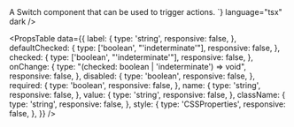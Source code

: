
<Meta of={SwitchStories} />

<Unstyled>

<Title type="h1">Switch</Title>
<Text>A Switch component that can be used to trigger actions.</Text>

<Canvas of={SwitchStories.Primary} />

<Title type="h2">Usage</Title>
<Source code={`import { Switch } from "@backstage/canon";

<Switch label="Switch" />
`} language="tsx" dark />

<Title type="h2" style={{ marginBottom: '16px' }}>
  API reference
</Title>

<PropsTable
  data={{
    label: {
      type: 'string',
      responsive: false,
    },
    defaultChecked: {
      type: ['boolean', "'indeterminate'"],
      responsive: false,
    },
    checked: {
      type: ['boolean', "'indeterminate'"],
      responsive: false,
    },
    onChange: {
      type: "(checked: boolean | 'indeterminate') => void",
      responsive: false,
    },
    disabled: {
      type: 'boolean',
      responsive: false,
    },
    required: {
      type: 'boolean',
      responsive: false,
    },
    name: {
      type: 'string',
      responsive: false,
    },
    value: {
      type: 'string',
      responsive: false,
    },
    className: {
      type: 'string',
      responsive: false,
    },
    style: {
      type: 'CSSProperties',
      responsive: false,
    },
  }}
/>

</Unstyled>
